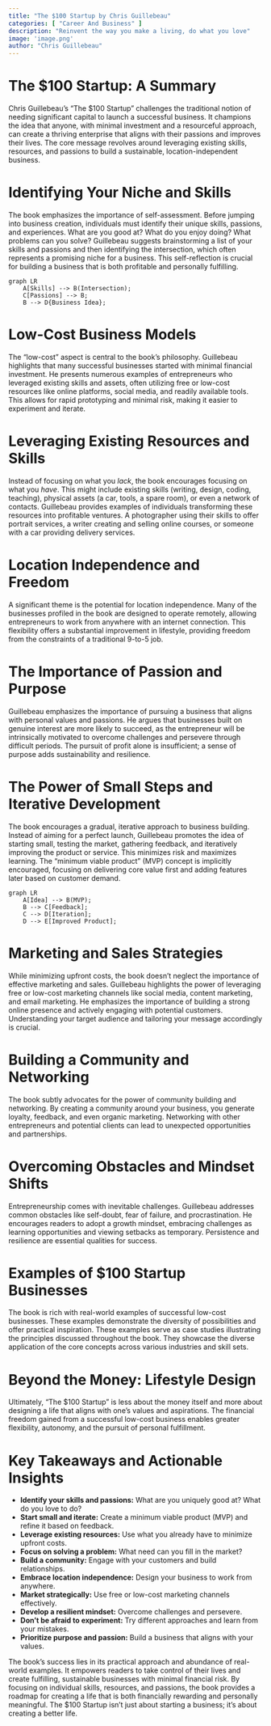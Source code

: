 ```yaml
---
title: "The $100 Startup by Chris Guillebeau"
categories: [ "Career And Business" ]
description: "Reinvent the way you make a living, do what you love"
image: 'image.png'
author: "Chris Guillebeau"
---
```

# The $100 Startup: A Summary

Chris Guillebeau's "The $100 Startup" challenges the traditional notion of needing significant capital to launch a successful business. It champions the idea that anyone, with minimal investment and a resourceful approach, can create a thriving enterprise that aligns with their passions and improves their lives.  The core message revolves around leveraging existing skills, resources, and passions to build a sustainable, location-independent business.


# Identifying Your Niche and Skills

The book emphasizes the importance of self-assessment. Before jumping into business creation, individuals must identify their unique skills, passions, and experiences. What are you good at? What do you enjoy doing?  What problems can you solve?  Guillebeau suggests brainstorming a list of your skills and passions and then identifying the intersection, which often represents a promising niche for a business. This self-reflection is crucial for building a business that is both profitable and personally fulfilling.

```mermaid
graph LR
    A[Skills] --> B(Intersection);
    C[Passions] --> B;
    B --> D{Business Idea};
```

#  Low-Cost Business Models

The "low-cost" aspect is central to the book's philosophy.  Guillebeau highlights that many successful businesses started with minimal financial investment.  He presents numerous examples of entrepreneurs who leveraged existing skills and assets, often utilizing free or low-cost resources like online platforms, social media, and readily available tools.  This allows for rapid prototyping and minimal risk, making it easier to experiment and iterate.

# Leveraging Existing Resources and Skills

Instead of focusing on what you *lack*, the book encourages focusing on what you *have*. This might include existing skills (writing, design, coding, teaching), physical assets (a car, tools, a spare room), or even a network of contacts.  Guillebeau provides examples of individuals transforming these resources into profitable ventures. A photographer using their skills to offer portrait services, a writer creating and selling online courses, or someone with a car providing delivery services.

# Location Independence and Freedom

A significant theme is the potential for location independence. Many of the businesses profiled in the book are designed to operate remotely, allowing entrepreneurs to work from anywhere with an internet connection. This flexibility offers a substantial improvement in lifestyle, providing freedom from the constraints of a traditional 9-to-5 job.

# The Importance of Passion and Purpose

Guillebeau emphasizes the importance of pursuing a business that aligns with personal values and passions.  He argues that businesses built on genuine interest are more likely to succeed, as the entrepreneur will be intrinsically motivated to overcome challenges and persevere through difficult periods. The pursuit of profit alone is insufficient; a sense of purpose adds sustainability and resilience.

# The Power of Small Steps and Iterative Development

The book encourages a gradual, iterative approach to business building.  Instead of aiming for a perfect launch, Guillebeau promotes the idea of starting small, testing the market, gathering feedback, and iteratively improving the product or service.  This minimizes risk and maximizes learning.  The "minimum viable product" (MVP) concept is implicitly encouraged, focusing on delivering core value first and adding features later based on customer demand.

```mermaid
graph LR
    A[Idea] --> B(MVP);
    B --> C[Feedback];
    C --> D[Iteration];
    D --> E[Improved Product];
```

# Marketing and Sales Strategies

While minimizing upfront costs, the book doesn't neglect the importance of effective marketing and sales.  Guillebeau highlights the power of leveraging free or low-cost marketing channels like social media, content marketing, and email marketing.  He emphasizes the importance of building a strong online presence and actively engaging with potential customers.  Understanding your target audience and tailoring your message accordingly is crucial.


#  Building a Community and Networking

The book subtly advocates for the power of community building and networking.  By creating a community around your business, you generate loyalty, feedback, and even organic marketing.  Networking with other entrepreneurs and potential clients can lead to unexpected opportunities and partnerships.

#  Overcoming Obstacles and Mindset Shifts

Entrepreneurship comes with inevitable challenges.  Guillebeau addresses common obstacles like self-doubt, fear of failure, and procrastination. He encourages readers to adopt a growth mindset, embracing challenges as learning opportunities and viewing setbacks as temporary.  Persistence and resilience are essential qualities for success.

#  Examples of $100 Startup Businesses

The book is rich with real-world examples of successful low-cost businesses. These examples demonstrate the diversity of possibilities and offer practical inspiration.  These examples serve as case studies illustrating the principles discussed throughout the book.  They showcase the diverse application of the core concepts across various industries and skill sets.


#  Beyond the Money: Lifestyle Design

Ultimately, "The $100 Startup" is less about the money itself and more about designing a life that aligns with one's values and aspirations. The financial freedom gained from a successful low-cost business enables greater flexibility, autonomy, and the pursuit of personal fulfillment.


# Key Takeaways and Actionable Insights

* **Identify your skills and passions:**  What are you uniquely good at? What do you love to do?
* **Start small and iterate:** Create a minimum viable product (MVP) and refine it based on feedback.
* **Leverage existing resources:** Use what you already have to minimize upfront costs.
* **Focus on solving a problem:** What need can you fill in the market?
* **Build a community:** Engage with your customers and build relationships.
* **Embrace location independence:** Design your business to work from anywhere.
* **Market strategically:** Use free or low-cost marketing channels effectively.
* **Develop a resilient mindset:** Overcome challenges and persevere.
* **Don't be afraid to experiment:** Try different approaches and learn from your mistakes.
* **Prioritize purpose and passion:** Build a business that aligns with your values.

The book's success lies in its practical approach and abundance of real-world examples.  It empowers readers to take control of their lives and create fulfilling, sustainable businesses with minimal financial risk.  By focusing on individual skills, resources, and passions, the book provides a roadmap for creating a life that is both financially rewarding and personally meaningful. The $100 Startup isn't just about starting a business; it's about creating a better life.

